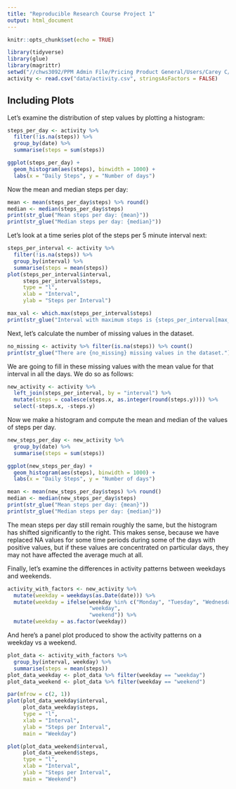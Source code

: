 ```yaml
---
title: "Reproducible Research Course Project 1"
output: html_document
---
```


```r
knitr::opts_chunk$set(echo = TRUE)
```


```r
library(tidyverse)
library(glue)
library(magrittr)
setwd("//chws3092/PPM Admin File/Pricing Product General/Users/Carey C/Coursera/Reproducible Research")
activity <- read.csv("data/activity.csv", stringsAsFactors = FALSE)
```

## Including Plots

Let's examine the distribution of step values by plotting a histogram:

```r
steps_per_day <- activity %>% 
  filter(!is.na(steps)) %>% 
  group_by(date) %>% 
  summarise(steps = sum(steps))

ggplot(steps_per_day) +
  geom_histogram(aes(steps), binwidth = 1000) +
  labs(x = "Daily Steps", y = "Number of days")
```

Now the mean and median steps per day:

```r
mean <- mean(steps_per_day$steps) %>% round()
median <- median(steps_per_day$steps)
print(str_glue("Mean steps per day: {mean}"))
print(str_glue("Median steps per day: {median}"))
```

Let's look at a time series plot of the steps per 5 minute interval next:

```r
steps_per_interval <- activity %>% 
  filter(!is.na(steps)) %>% 
  group_by(interval) %>% 
  summarise(steps = mean(steps))
plot(steps_per_interval$interval, 
     steps_per_interval$steps, 
     type = "l",
     xlab = "Interval",
     ylab = "Steps per Interval")

max_val <- which.max(steps_per_interval$steps)
print(str_glue("Interval with maximum steps is {steps_per_interval[max_val, 'interval']}, which contains {steps_per_interval[max_val, 'steps'] %>% round()} steps."))
```

Next, let's calculate the number of missing values in the dataset.

```r
no_missing <- activity %>% filter(is.na(steps)) %>% count()
print(str_glue("There are {no_missing} missing values in the dataset."))
```

We are going to fill in these missing values with the mean value for that interval in all the days. We do so as follows:

```r
new_activity <- activity %>% 
  left_join(steps_per_interval, by = "interval") %>% 
  mutate(steps = coalesce(steps.x, as.integer(round(steps.y)))) %>% 
  select(-steps.x, -steps.y)
```

Now we make a histogram and compute the mean and median of the values of steps per day.

```r
new_steps_per_day <- new_activity %>% 
  group_by(date) %>% 
  summarise(steps = sum(steps))

ggplot(new_steps_per_day) +
  geom_histogram(aes(steps), binwidth = 1000) +
  labs(x = "Daily Steps", y = "Number of days")
```

```r
mean <- mean(new_steps_per_day$steps) %>% round()
median <- median(new_steps_per_day$steps)
print(str_glue("Mean steps per day: {mean}"))
print(str_glue("Median steps per day: {median}"))
```

The mean steps per day still remain roughly the same, but the histogram has shifted significantly to the right. This makes sense, because we have replaced NA values for some time periods during some of the days with positive values, but if these values are concentrated on particular days, they may not have affected the average much at all.

Finally, let's examine the differences in activity patterns between weekdays and weekends.

```r
activity_with_factors <- new_activity %>% 
  mutate(weekday = weekdays(as.Date(date))) %>% 
  mutate(weekday = ifelse(weekday %in% c("Monday", "Tuesday", "Wednesday", "Thrusday", "Friday"),
                          "weekday",
                          "weekend")) %>% 
  mutate(weekday = as.factor(weekday))
```

And here's a panel plot produced to show the activity patterns on a weekday vs a weekend.

```r
plot_data <- activity_with_factors %>%
  group_by(interval, weekday) %>% 
  summarise(steps = mean(steps))
plot_data_weekday <- plot_data %>% filter(weekday == "weekday")
plot_data_weekend <- plot_data %>% filter(weekday == "weekend")

par(mfrow = c(2, 1))
plot(plot_data_weekday$interval, 
     plot_data_weekday$steps, 
     type = "l",
     xlab = "Interval",
     ylab = "Steps per Interval",
     main = "Weekday")

plot(plot_data_weekend$interval, 
     plot_data_weekend$steps, 
     type = "l",
     xlab = "Interval",
     ylab = "Steps per Interval",
     main = "Weekend")
```

